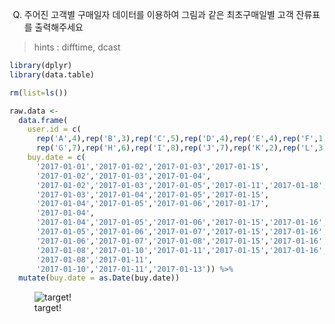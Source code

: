 Q) 주어진 고객별 구매일자 데이터를 이용하여 그림과 같은 최초구매일별 고객 잔류표를 출력해주세요



> hints : difftime, dcast

```r
library(dplyr)
library(data.table)

rm(list=ls())

raw.data <-
  data.frame(
    user.id = c(
      rep('A',4),rep('B',3),rep('C',5),rep('D',4),rep('E',4),rep('F',1),
      rep('G',7),rep('H',6),rep('I',8),rep('J',7),rep('K',2),rep('L',3)),
    buy.date = c(
      '2017-01-01','2017-01-02','2017-01-03','2017-01-15',
      '2017-01-02','2017-01-03','2017-01-04',
      '2017-01-02','2017-01-03','2017-01-05','2017-01-11','2017-01-18',
      '2017-01-03','2017-01-04','2017-01-05','2017-01-15',
      '2017-01-04','2017-01-05','2017-01-06','2017-01-17',
      '2017-01-04',
      '2017-01-04','2017-01-05','2017-01-06','2017-01-15','2017-01-16','2017-01-17','2017-01-20',
      '2017-01-05','2017-01-06','2017-01-07','2017-01-15','2017-01-16','2017-01-21',
      '2017-01-06','2017-01-07','2017-01-08','2017-01-15','2017-01-16','2017-01-20','2017-01-21','2017-01-22',
      '2017-01-08','2017-01-10','2017-01-11','2017-01-15','2017-01-16','2017-01-17','2017-01-21',
      '2017-01-08','2017-01-11',
      '2017-01-10','2017-01-11','2017-01-13')) %>%
  mutate(buy.date = as.Date(buy.date))
```
![target!](retension_result.PNG)
